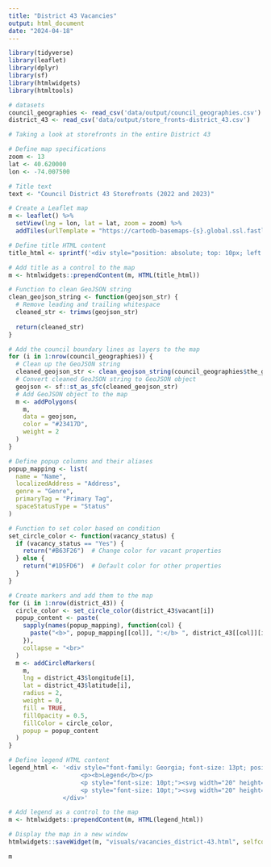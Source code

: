 ```yaml
---
title: "District 43 Vacancies"
output: html_document
date: "2024-04-18"
---
```


```r
library(tidyverse)
library(leaflet)
library(dplyr)
library(sf)
library(htmlwidgets)
library(htmltools)
```

```r
# datasets
council_geographies <- read_csv('data/output/council_geographies.csv')
district_43 <- read_csv('data/output/store_fronts-district_43.csv')
```

```r
# Taking a look at storefronts in the entire District 43

# Define map specifications
zoom <- 13
lat <- 40.620000
lon <- -74.007500

# Title text
text <- "Council District 43 Storefronts (2022 and 2023)"

# Create a Leaflet map
m <- leaflet() %>%
  setView(lng = lon, lat = lat, zoom = zoom) %>%
  addTiles(urlTemplate = "https://cartodb-basemaps-{s}.global.ssl.fastly.net/light_all/{z}/{x}/{y}.png", attribution = NULL)

# Define title HTML content
title_html <- sprintf('<div style="position: absolute; top: 10px; left: 50px; z-index: 1000; font-size: 20px; font-family: Georgia; color: black;"><b>%s</b></div>', text)

# Add title as a control to the map
m <- htmlwidgets::prependContent(m, HTML(title_html))

# Function to clean GeoJSON string
clean_geojson_string <- function(geojson_str) {
  # Remove leading and trailing whitespace
  cleaned_str <- trimws(geojson_str)
  
  return(cleaned_str)
}

# Add the council boundary lines as layers to the map
for (i in 1:nrow(council_geographies)) {
  # Clean up the GeoJSON string
  cleaned_geojson_str <- clean_geojson_string(council_geographies$the_geom[i])
  # Convert cleaned GeoJSON string to GeoJSON object
  geojson <- sf::st_as_sfc(cleaned_geojson_str)
  # Add GeoJSON object to the map
  m <- addPolygons(
    m,
    data = geojson,
    color = "#23417D",
    weight = 2
  )
}

# Define popup columns and their aliases
popup_mapping <- list(
  name = "Name",
  localizedAddress = "Address",
  genre = "Genre",
  primaryTag = "Primary Tag",
  spaceStatusType = "Status"
)

# Function to set color based on condition
set_circle_color <- function(vacancy_status) {
  if (vacancy_status == "Yes") {
    return("#B63F26")  # Change color for vacant properties
  } else {
    return("#1D5FD6")  # Default color for other properties
  }
}

# Create markers and add them to the map
for (i in 1:nrow(district_43)) {
  circle_color <- set_circle_color(district_43$vacant[i])
  popup_content <- paste(
    sapply(names(popup_mapping), function(col) {
      paste("<b>", popup_mapping[[col]], ":</b> ", district_43[[col]][i], sep = "")
    }),
    collapse = "<br>"
  )
  m <- addCircleMarkers(
    m,
    lng = district_43$longitude[i],
    lat = district_43$latitude[i],
    radius = 2,
    weight = 0,
    fill = TRUE,
    fillOpacity = 0.5,
    fillColor = circle_color,
    popup = popup_content
  )
}

# Define legend HTML content
legend_html <- '<div style="font-family: Georgia; font-size: 13pt; position: fixed; bottom: 50px; left: 50px; background-color: white; padding: 10px; border-radius: 5px; z-index: 1000;">
                    <p><b>Legend</b></p>
                    <p style="font-size: 10pt;"><svg width="20" height="20"><circle cx="10" cy="10" r="5" fill="#B63F26" opacity="1"/></svg> <span style="font-size: 11pt;">Vacant</span></p>
                    <p style="font-size: 10pt;"><svg width="20" height="20"><circle cx="10" cy="10" r="5" fill="#1D5FD6" opacity="1"/></svg> <span style="font-size: 11pt;">Occupied</span></p>
               </div>'

# Add legend as a control to the map
m <- htmlwidgets::prependContent(m, HTML(legend_html))

# Display the map in a new window
htmlwidgets::saveWidget(m, "visuals/vacancies_district-43.html", selfcontained = FALSE)

m

```

